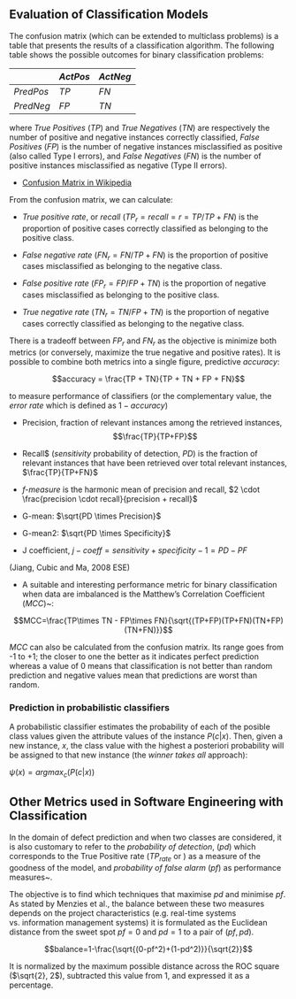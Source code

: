 ## Evaluation of Classification Models

The confusion matrix (which can be extended to multiclass problems) is a table that presents the results of a classification algorithm. The following table shows the possible outcomes for binary classification problems:


|           |$Act Pos$ | $Act Neg$ |
|-----------|-----------|------------|
| $Pred Pos$ |   $TP$    | $FN$       |
| $Pred Neg$ |   $FP$    | $TN$       |


where *True Positives* ($TP$) and *True Negatives* ($TN$) are respectively the number of positive and negative instances correctly classified, *False Positives* ($FP$) is the number of negative instances misclassified as positive (also called Type I errors), and *False Negatives* ($FN$) is the number of positive instances misclassified as negative (Type II errors).

+ [Confusion Matrix in Wikipedia](https://en.wikipedia.org/wiki/Confusion_matrix)

From the confusion matrix, we can calculate:

   + *True positive rate*, or *recall * ($TP_r = recall = r = TP/TP+FN$) is the proportion of positive cases correctly classified as belonging to the positive class.
   
   + *False negative rate* ($FN_r=FN/TP+FN$) is the proportion of positive cases misclassified as belonging to the negative class.
   
   + *False positive rate* ($FP_r=FP/FP+TN$) is the proportion of negative cases misclassified as belonging to the positive class.
   
   + *True negative rate* ($TN_r=TN/FP+TN$) is the proportion of negative cases correctly classified as belonging to the negative class.


There is a tradeoff between $FP_r$ and $FN_r$ as the objective is minimize both metrics (or conversely, maximize the true negative and positive rates). It is possible to combine both metrics into a single figure, predictive $accuracy$:

$$accuracy = \frac{TP + TN}{TP + TN + FP + FN}$$

to measure performance of classifiers (or the complementary value, the _error rate_ which is defined as $1-accuracy$)

+ Precision, fraction of relevant instances among the retrieved instances, $$\frac{TP}{TP+FP}$$

+ Recall$ ($sensitivity$ probability of detection, $PD$) is the fraction of relevant instances that have been retrieved over total relevant instances, $\frac{TP}{TP+FN}$

+ _f-measure_ is the harmonic mean of precision and recall, 
$2 \cdot \frac{precision \cdot recall}{precision + recall}$

+ G-mean: $\sqrt{PD \times Precision}$

+ G-mean2: $\sqrt{PD \times Specificity}$

+ J coefficient, $j-coeff = sensitivity + specificity - 1 = PD-PF$

(Jiang, Cubic and Ma, 2008 ESE)


+ A suitable and interesting performance metric for binary classification when data are imbalanced is the Matthew's Correlation Coefficient ($MCC$)~\cite{Matthews1975Comparison}: 

$$MCC=\frac{TP\times TN - FP\times FN}{\sqrt{(TP+FP)(TP+FN)(TN+FP)(TN+FN)}}$$

$MCC$ can also be calculated from the confusion matrix. Its range goes from -1 to +1; the closer to one the better as it indicates perfect prediction whereas a value of 0 means that classification is not better than random prediction and negative values mean that predictions are worst than random.




### Prediction in probabilistic classifiers

A probabilistic classifier estimates the probability of each of the posible class values given the attribute values of the instance $P(c|{x})$. Then, given a new instance, ${x}$, the class value with the highest a posteriori probability will be assigned to that new instance (the *winner takes all* approach):

$\psi({x}) = argmax_c (P(c|{x}))$

 
 

## Other Metrics used in Software Engineering with Classification


In the domain of defect prediction and when two classes are considered, it is also customary to refer to the *probability of detection*, ($pd$) which corresponds to the True Positive rate ($TP_{rate}$ or \emph{Sensitivity}) as a measure of the goodness of the model, and *probability of false alarm* ($pf$) as performance measures~\cite{Menzies07}. 

The objective is to find which techniques that maximise $pd$ and minimise $pf$. As stated by Menzies et al., the balance between these two measures depends on the project characteristics (e.g. real-time systems vs. information management systems) it is formulated as the Euclidean distance from the sweet spot $pf=0$ and $pd=1$ to a pair of $(pf,pd)$. 

$$balance=1-\frac{\sqrt{(0-pf^2)+(1-pd^2)}}{\sqrt{2}}$$

It is normalized by the maximum possible distance across the ROC square ($\sqrt{2}, 2$), subtracted this value from 1, and expressed it as a percentage.


 
